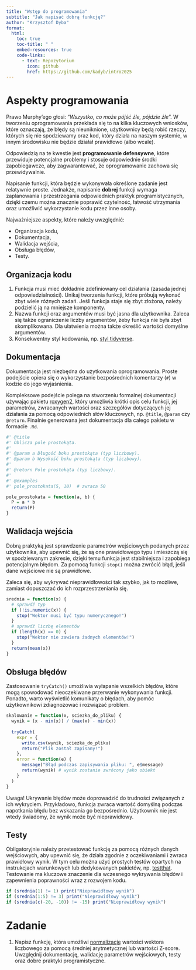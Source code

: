 ```yaml
---
title: "Wstęp do programowania"
subtitle: "Jak napisać dobrą funkcję?"
author: "Krzysztof Dyba"
format:
  html:
    toc: true
    toc-title: " "
    embed-resources: true
    code-links:
      - text: Repozytorium
        icon: github
        href: https://github.com/kadyb/intro2025
---
```


# Aspekty programowania

Prawo Murphy’ego głosi: "*Wszystko, co może pójść źle, pójdzie źle*". W tworzeniu
oprogramowania przekłada się to na kilka kluczowych wniosków, które oznaczają,
że błędy są nieuniknione, użytkownicy będą robić rzeczy, których się nie
spodziewamy oraz kod, który działa na naszym systemie, w innym środowisku
nie będzie działał prawidłowo (albo wcale).

Odpowiedzią na te kwestie jest **programowanie defensywne**, które przewiduje
potencjalne problemy i stosuje odpowiednie środki zapobiegawcze, aby zagwarantować,
że oprogramowanie zachowa się przewidywalnie.

Napisanie funkcji, która będzie wykonywała określone zadanie jest relatywnie
proste. Jednakże, napisanie **dobrej** funkcji wymaga zaplanowania i
przestrzegania odpowiednich praktyk programistycznych, dzięki czemu można
znacznie poprawić czytelność, łatwość utrzymania oraz umożliwić wykorzystanie
kodu przez inne osoby. 

Najważniejsze aspekty, które należy uwzględnić:

- Organizacja kodu,
- Dokumentacja,
- Walidacja wejścia,
- Obsługa błędów,
- Testy.

## Organizacja kodu

1. Funkcja musi mieć dokładnie zdefiniowany cel działania (zasada jednej
odpowiedzialności). Unikaj tworzenia funkcji, które próbują wykonać zbyt wiele
różnych zadań. Jeśli funkcja staje się zbyt złożona, należy podzielić ją na
mniejsze komponenty.
2. Nazwa funkcji oraz argumentów musi być jasna dla użytkownika. Zaleca
się także ograniczenie liczby argumentów, żeby funkcja nie była zbyt skomplikowana.
Dla ułatwienia można także określić wartości domyślne argumentów.
3. Konsekwentny styl kodowania, np. [styl tidyverse](https://style.tidyverse.org/).

## Dokumentacja

Dokumentacja jest niezbędna do użytkowania oprogramowania. Proste podejście
opiera się o wykorzystanie bezpośrednich komentarzy (`#`) w kodzie do jego
wyjaśnienia.

Kompleksowe podejście polega na stworzeniu formalnej dokumentacji używając
pakietu [roxygen2](https://roxygen2.r-lib.org/), który umożliwia krótki opis
celu funkcji, jej parametrów, zwracanych wartości oraz szczegółów dotyczących
jej działania za pomocą odpowiednich słów kluczowych, np. `@title`, `@param`
czy `@return`. Finalnie generowana jest dokumentacja dla całego pakietu
w formacie `.Rd`.

```r
#' @title
#' Oblicza pole prostokąta.
#'
#' @param a Długość boku prostokąta (typ liczbowy).
#' @param b Wysokość boku prostokąta (typ liczbowy).
#'
#' @return Pole prostokąta (typ liczbowy).
#'
#' @examples
#' pole_prostokata(5, 10)  # zwraca 50

pole_prostokata = function(a, b) {
  P = a * b
  return(P)
}
```

## Walidacja wejścia

Dobrą praktyką jest sprawdzenie parametrów wejściowych podanych przez użytkownika,
aby upewnić się, że są one prawidłowego typu i mieszczą się w spodziewanym zakresie,
dzięki temu funkcja jest stabilniejsza i zapobiega potencjalnym błędom. Za pomocą
funkcji `stop()` można zwrócić błąd, jeśli dane wejściowe nie są prawidłowe.

Zaleca się, aby wykrywać nieprawidłowości tak szybko, jak to możliwe, zamiast
dopuszczać do ich rozprzestrzeniania się.

```r
srednia = function(x) {
  # sprawdź typ
  if (!is.numeric(x)) {
    stop("Wektor musi być typu numerycznego!")
  }
  # sprawdź liczbę elementów
  if (length(x) == 0) {
    stop("Wektor nie zawiera żadnych elementów!")
  }
  return(mean(x))
}
```

## Obsługa błędów

Zastosowanie `tryCatch()` umożliwia wyłapanie wszelkich błędów, które mogą
spowodować nieoczekiwane przerwanie wykonywania funkcji. Ponadto, warto wyświetlić
komunikaty o błędach, aby pomóc użytkownikowi zdiagnozować i rozwiązać problem.

```r
skalowanie = function(x, sciezka_do_pliku) {
  wynik = (x - min(x)) / (max(x) - min(x))
  
  tryCatch(
    expr = {
      write.csv(wynik, sciezka_do_pliku)
      return("Plik został zapisany!")
    },
    error = function(e) {
      message("Błąd podczas zapisywania pliku: ", e$message)
      return(wynik) # wynik zostanie zwrócony jako obiekt
    }
  )
}
```

Uwaga! Ukrywanie błędów może doprowadzić do trudności związanych z ich wykryciem.
Przykładowo, funkcja zwraca wartość domyślną podczas napotkania błędu
bez wskazania go bezpośrednio. Użytkownik nie jest wtedy świadomy, że wynik
może być nieprawidłowy.

## Testy

Obligatoryjnie należy przetestować funkcję za pomocą różnych danych wejściowych,
aby upewnić się, że działa zgodnie z oczekiwaniami i zwraca prawidłowy wynik.
W tym celu można użyć prostych testów opartych na instrukcjach warunkowych lub
dedykowanych pakietów, np. [testthat](https://testthat.r-lib.org/). Testowanie
ma kluczowe znaczenie dla wczesnego wykrywania błędów i zapewnienia poprawności
wraz z rozwojem kodu.

```r
if (srednia(1) != 1) print("Nieprawidłowy wynik")
if (srednia(1:5) != 3) print("Nieprawidłowy wynik")
if (srednia(c(-20, -10)) != -15) print("Nieprawidłowy wynik")
```

# Zadanie

1. Napisz funkcję, która umożliwi [normalizację](https://en.wikipedia.org/wiki/Feature_scaling#Methods)
wartości wektora liczbowego za pomocą średniej arytmetycznej lub wartości Z-score.
Uwzględnij dokumentację, walidację parametrów wejściowych, testy oraz dobre
praktyki programistyczne.
